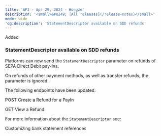 ```yaml
---
title: 'API - Apr 29, 2024 - Hongze'  
description: '<small>&#8249; [All releases](/release-notes)</small>'  
mode: wide  
'og:description': 'StatementDescriptor available on SDD refunds'  
---
```

<div class="release-notes-page">

<div class="pill pill-green">Added</div> 
  
### StatementDescriptor available on SDD refunds  

Platforms can now send the `StatementDescriptor` parameter on refunds of SEPA Direct Debit pay-ins.  

On refunds of other payment methods, as well as transfer refunds, the parameter is ignored.   

The following endpoints have been updated:   

<Card title="Endpoints" href="/api-reference/refunds/create-refund-payin">POST Create a Refund for a PayIn</Card>  

<Card title="Endpoints" href="/api-reference/refunds/view-refund">GET View a Refund</Card>  

For more information about the `StatementDescriptor` see:   

<Card title="Guide" href="/bank-statements">Customizing bank statement references</Card>

</div>